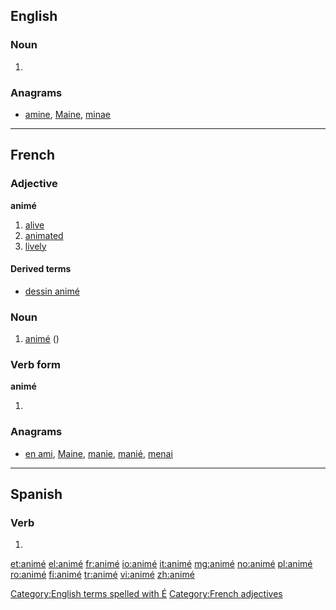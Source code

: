 ==English==

===Noun===
{{en-noun}}

# {{alternative spelling of|anime}}

===Anagrams===
* [[amine#English|amine]], [[Maine#English|Maine]], [[minae#English|minae]]

[[Category:English terms spelled with É]]

----

==French==

===Adjective===
'''animé'''

# [[alive]]
# [[animated]]
# [[lively]]

====Derived terms====
* [[dessin animé]]

===Noun===
{{fr-noun|m}}

# [[#English|animé]] ({{alternative spelling of|anime|lang=fr}})

===Verb form===
'''animé'''

# {{past participle of|lang=fr|[[animer]]}}

===Anagrams===
* [[en ami#French|en ami]], [[Maine#French|Maine]], [[manie#French|manie]], [[manié#French|manié]], [[menai#French|menai]]

[[Category:French adjectives]]

----

==Spanish==

===Verb===
{{es-verb-form|animar}}

# {{es-verb form of|ending=ar|mood=indicative|tense=preterite|pers=1|number=singular|[[animar]]}}

[[et:animé]]
[[el:animé]]
[[fr:animé]]
[[io:animé]]
[[it:animé]]
[[mg:animé]]
[[no:animé]]
[[pl:animé]]
[[ro:animé]]
[[fi:animé]]
[[tr:animé]]
[[vi:animé]]
[[zh:animé]]